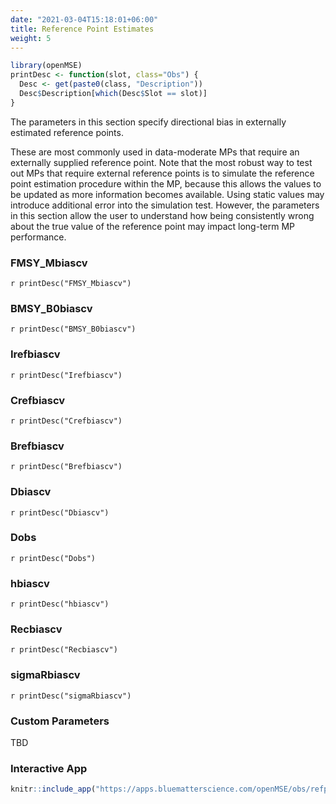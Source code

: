 ```yaml
---
date: "2021-03-04T15:18:01+06:00"
title: Reference Point Estimates
weight: 5
---
```


```r
library(openMSE)
printDesc <- function(slot, class="Obs") {
  Desc <- get(paste0(class, "Description"))
  Desc$Description[which(Desc$Slot == slot)]
}
```

The parameters in this section specify directional bias in externally estimated reference points.

These are most commonly used in data-moderate MPs that require an externally supplied reference point. Note that the most robust way to test out MPs that require external reference points is to simulate the reference point estimation procedure within the MP, because this allows the values to be updated as more information becomes available. Using static values may introduce additional error into the simulation test. However, the parameters in this section allow the user to understand how being consistently wrong about the true value of the reference point may impact long-term MP performance.


### FMSY_Mbiascv
`r printDesc("FMSY_Mbiascv")` 

### BMSY_B0biascv 
`r printDesc("BMSY_B0biascv")`

### Irefbiascv
`r printDesc("Irefbiascv")`

### Crefbiascv
`r printDesc("Crefbiascv")`

### Brefbiascv
`r printDesc("Brefbiascv")`

### Dbiascv
`r printDesc("Dbiascv")`

### Dobs
`r printDesc("Dobs")`

### hbiascv
`r printDesc("hbiascv")`

### Recbiascv
`r printDesc("Recbiascv")`

### sigmaRbiascv
`r printDesc("sigmaRbiascv")`

### Custom Parameters
TBD 

### Interactive App

```r
knitr::include_app("https://apps.bluematterscience.com/openMSE/obs/refpoint",height="950px") 
```
